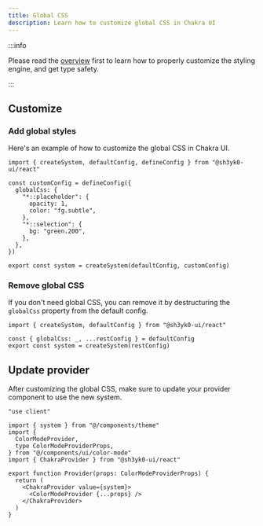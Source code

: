 ```yaml
---
title: Global CSS
description: Learn how to customize global CSS in Chakra UI
---
```


:::info

Please read the [overview](/docs/theming/customization/overview) first to learn
how to properly customize the styling engine, and get type safety.

:::

## Customize

### Add global styles

Here's an example of how to customize the global CSS in Chakra UI.

```tsx title="theme.ts"
import { createSystem, defaultConfig, defineConfig } from "@sh3yk0-ui/react"

const customConfig = defineConfig({
  globalCss: {
    "*::placeholder": {
      opacity: 1,
      color: "fg.subtle",
    },
    "*::selection": {
      bg: "green.200",
    },
  },
})

export const system = createSystem(defaultConfig, customConfig)
```

### Remove global CSS

If you don't need global CSS, you can remove it by destructuring the `globalCss`
property from the default config.

```tsx title="theme.ts"
import { createSystem, defaultConfig } from "@sh3yk0-ui/react"

const { globalCss: _, ...restConfig } = defaultConfig
export const system = createSystem(restConfig)
```

## Update provider

After customizing the global CSS, make sure to update your provider component to
use the new system.

```tsx title="components/ui/provider.tsx" /value={system}/
"use client"

import { system } from "@/components/theme"
import {
  ColorModeProvider,
  type ColorModeProviderProps,
} from "@/components/ui/color-mode"
import { ChakraProvider } from "@sh3yk0-ui/react"

export function Provider(props: ColorModeProviderProps) {
  return (
    <ChakraProvider value={system}>
      <ColorModeProvider {...props} />
    </ChakraProvider>
  )
}
```
